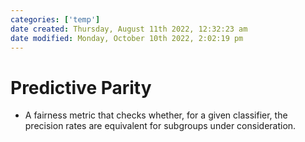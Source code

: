 ```yaml
---
categories: ['temp']
date created: Thursday, August 11th 2022, 12:32:23 am
date modified: Monday, October 10th 2022, 2:02:19 pm
---
```


# Predictive Parity
- A fairness metric that checks whether, for a given classifier, the precision rates are equivalent for subgroups under consideration.



